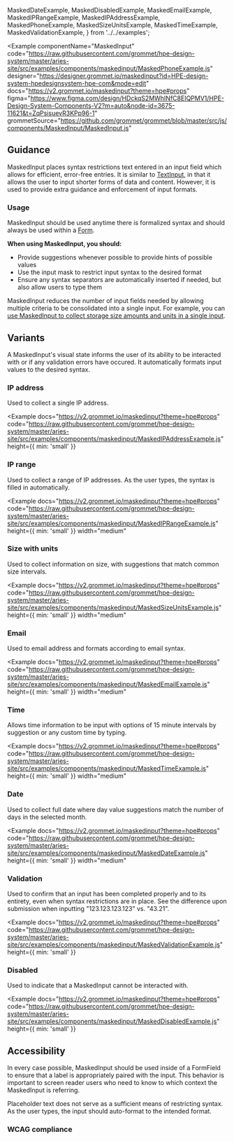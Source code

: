   MaskedDateExample,
  MaskedDisabledExample,
  MaskedEmailExample,
  MaskedIPRangeExample,
  MaskedIPAddressExample,
  MaskedPhoneExample,
  MaskedSizeUnitsExample,
  MaskedTimeExample,
  MaskedValidationExample,
} from '../../examples';

<Example
  componentName="MaskedInput"
  code="https://raw.githubusercontent.com/grommet/hpe-design-system/master/aries-site/src/examples/components/maskedinput/MaskedPhoneExample.js"
  designer="https://designer.grommet.io/maskedinput?id=HPE-design-system-hpedesignsystem-hpe-com&mode=edit"
  docs="https://v2.grommet.io/maskedinput?theme=hpe#props"
  figma="https://www.figma.com/design/HDckqS2MWhINfC8EIQPMV1/HPE-Design-System-Components-V2?m=auto&node-id=3675-11621&t=ZqPsisuevR3KPp96-1"
  grommetSource="https://github.com/grommet/grommet/blob/master/src/js/components/MaskedInput/MaskedInput.js"
>
  <MaskedPhoneExample />
</Example>

## Guidance

MaskedInput places syntax restrictions text entered in an input field which allows for efficient, error-free entries. It is similar to [TextInput](/components/textinput), in that it allows the user to input shorter forms of data and content. However, it is used to provide extra guidance and enforcement of input formats.

### Usage

MaskedInput should be used anytime there is formalized syntax and should always be used within a [Form](/templates/forms).

**When using MaskedInput, you should:**

- Provide suggestions whenever possible to provide hints of possible values
- Use the input mask to restrict input syntax to the desired format
- Ensure any syntax separators are automatically inserted if needed, but also allow users to type them

MaskedInput reduces the number of input fields needed by allowing multiple criteria to be consolidated into a single input. For example, you can [use MaskedInput to collect storage size amounts and units in a single input](#size-with-units).

## Variants

A MaskedInput's visual state informs the user of its ability to be interacted with or if any validation errors have occured. It automatically formats input values to the desired syntax.

### IP address

Used to collect a single IP address.

<Example
  docs="https://v2.grommet.io/maskedinput?theme=hpe#props"
  code="https://raw.githubusercontent.com/grommet/hpe-design-system/master/aries-site/src/examples/components/maskedinput/MaskedIPAddressExample.js"
  height={{ min: 'small' }}
>
  <MaskedIPAddressExample />
</Example>

### IP range

Used to collect a range of IP addresses. As the user types, the syntax is filled in automatically.

<Example
  docs="https://v2.grommet.io/maskedinput?theme=hpe#props"
  code="https://raw.githubusercontent.com/grommet/hpe-design-system/master/aries-site/src/examples/components/maskedinput/MaskedIPRangeExample.js"
  height={{ min: 'small' }}
  width="medium"
>
  <MaskedIPRangeExample />
</Example>

### Size with units

Used to collect information on size, with suggestions that match common size intervals.

<Example
  docs="https://v2.grommet.io/maskedinput?theme=hpe#props"
  code="https://raw.githubusercontent.com/grommet/hpe-design-system/master/aries-site/src/examples/components/maskedinput/MaskedSizeUnitsExample.js"
  height={{ min: 'small' }}
  width="medium"
>
  <MaskedSizeUnitsExample />
</Example>

### Email

Used to email address and formats according to email syntax.

<Example
  docs="https://v2.grommet.io/maskedinput?theme=hpe#props"
  code="https://raw.githubusercontent.com/grommet/hpe-design-system/master/aries-site/src/examples/components/maskedinput/MaskedEmailExample.js"
  height={{ min: 'small' }}
  width="medium"
>
  <MaskedEmailExample />
</Example>

### Time

Allows time information to be input with options of 15 minute intervals by suggestion or any custom time by typing.

<Example
  docs="https://v2.grommet.io/maskedinput?theme=hpe#props"
  code="https://raw.githubusercontent.com/grommet/hpe-design-system/master/aries-site/src/examples/components/maskedinput/MaskedTimeExample.js"
  height={{ min: 'small' }}
  width="medium"
>
  <MaskedTimeExample />
</Example>

### Date

Used to collect full date where day value suggestions match the number of days in the selected month.

<Example
  docs="https://v2.grommet.io/maskedinput?theme=hpe#props"
  code="https://raw.githubusercontent.com/grommet/hpe-design-system/master/aries-site/src/examples/components/maskedinput/MaskedDateExample.js"
  height={{ min: 'small' }}
  width="medium"
>
  <MaskedDateExample />
</Example>

### Validation

Used to confirm that an input has been completed properly and to its entirety, even when syntax restrictions are in place. See the difference upon submission when inputting "123.123.123.123" vs. "43.21".

<Example
  docs="https://v2.grommet.io/maskedinput?theme=hpe#props"
  code="https://raw.githubusercontent.com/grommet/hpe-design-system/master/aries-site/src/examples/components/maskedinput/MaskedValidationExample.js"
  height={{ min: 'small' }}
>
  <MaskedValidationExample />
</Example>

### Disabled

Used to indicate that a MaskedInput cannot be interacted with.

<Example
  docs="https://v2.grommet.io/maskedinput?theme=hpe#props"
  code="https://raw.githubusercontent.com/grommet/hpe-design-system/master/aries-site/src/examples/components/maskedinput/MaskedDisabledExample.js"
  height={{ min: 'small' }}
>
  <MaskedDisabledExample />
</Example>

## Accessibility

In every case possible, MaskedInput should be used inside of a FormField to ensure that a label is appropriately paired with the input. This behavior is important to screen reader users who need to know to which context the MaskedInput is referring.

Placeholder text does not serve as a sufficient means of restricting syntax. As the user types, the input should auto-format to the intended format.

### WCAG compliance

<AccessibilitySection title="MaskedInput" />

